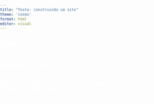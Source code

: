 ```yaml
---
title: "Teste: construindo um site"
theme: 'cosmo'
format: html
editor: visual
---
```


## Giliard

<a href="Pagina%202.html" style = "color: white;">Medidas de tendência central com Rstudio</a>

<a href="pagina3.html" style = "color: white;">Desvendando o R e Rstudio</a>

<a href="Pagina4.html" style = "color: white;">Tutorial de markdown</a>

<a href="https://gili84.github.io/apresenta%C3%A7%C3%A3o.html#/title-slide" style = "color:white;"> Apresentação: Análise Estatística do Censo Estrutural de Pesca Artesanal no Estuário da Lagoa dos Patos - 2024</a>

<a href="/Estatisticapesqueira/Estatisticapesqueira.PDF" style = "color: white;">Relatório PDF</a>


```{=html}
<style>
        body {
            background-image: url(https://s1.static.brasilescola.uol.com.br/be/vestibular/graficos-tabelas-sao-objetos-basicos-para-estudo-estatistica-5812154677e56.jpg);
            background-size: cover;
            background-position: center;
            background-repeat: no-repeat;
            background-attachment: fixed;
            margin: 0;
            padding: 0;
            font-family: Arial, sans-serif;
            color: white;
        }

        .content {
            position: relative;
            width: 60%;
            margin: 0 auto;
            padding: 20px;
            background-color: rgba(0, 0, 0, 0.5); /* Fundo semitransparente */
            border-radius: 10px;
        }
    </style>
```
